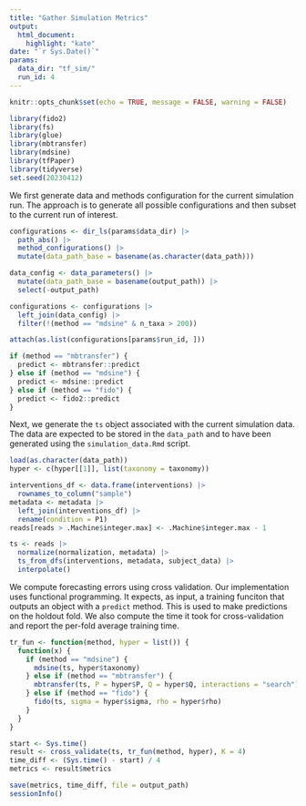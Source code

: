 ```yaml
---
title: "Gather Simulation Metrics"
output: 
  html_document:
    highlight: "kate"
date: "`r Sys.Date()`"
params:
  data_dir: "tf_sim/"
  run_id: 4
---
```


```r
knitr::opts_chunk$set(echo = TRUE, message = FALSE, warning = FALSE)
```

```r
library(fido2)
library(fs)
library(glue)
library(mbtransfer)
library(mdsine)
library(tfPaper)
library(tidyverse)
set.seed(20230412)
```

We first generate data and methods configuration for the current simulation run.
The approach is to generate all possible configurations and then subset to the
current run of interest.

```r
configurations <- dir_ls(params$data_dir) |>
  path_abs() |>
  method_configurations() |>
  mutate(data_path_base = basename(as.character(data_path)))

data_config <- data_parameters() |>
  mutate(data_path_base = basename(output_path)) |>
  select(-output_path)

configurations <- configurations |>
  left_join(data_config) |>
  filter(!(method == "mdsine" & n_taxa > 200))

attach(as.list(configurations[params$run_id, ]))

if (method == "mbtransfer") {
  predict <- mbtransfer::predict
} else if (method == "mdsine") {
  predict <- mdsine::predict
} else if (method == "fido") {
  predict <- fido2::predict
}
```

Next, we generate the `ts` object associated with the current simulation data.
The data are expected to be stored in the `data_path` and to have been generated
using the `simulation_data.Rmd` script.

```r
load(as.character(data_path))
hyper <- c(hyper[[1]], list(taxonomy = taxonomy))

interventions_df <- data.frame(interventions) |>
  rownames_to_column("sample")
metadata <- metadata |>
  left_join(interventions_df) |>
  rename(condition = P1)
reads[reads > .Machine$integer.max] <- .Machine$integer.max - 1

ts <- reads |>
  normalize(normalization, metadata) |>
  ts_from_dfs(interventions, metadata, subject_data) |>
  interpolate()
```

We compute forecasting errors using cross validation. Our implementation uses
functional programming. It expects, as input, a training funciton that outputs
an object with a `predict` method. This is used to make predictions on the
holdout fold. We also compute the time it took for cross-validation and report
the per-fold average training time.

```r
tr_fun <- function(method, hyper = list()) {
  function(x) {
    if (method == "mdsine") {
      mdsine(ts, hyper$taxonomy)
    } else if (method == "mbtransfer") {
      mbtransfer(ts, P = hyper$P, Q = hyper$Q, interactions = "search")
    } else if (method == "fido") {
      fido(ts, sigma = hyper$sigma, rho = hyper$rho)
    }
  }
}

start <- Sys.time()
result <- cross_validate(ts, tr_fun(method, hyper), K = 4)
time_diff <- (Sys.time() - start) / 4
metrics <- result$metrics
```

```r
save(metrics, time_diff, file = output_path)
sessionInfo()
```
